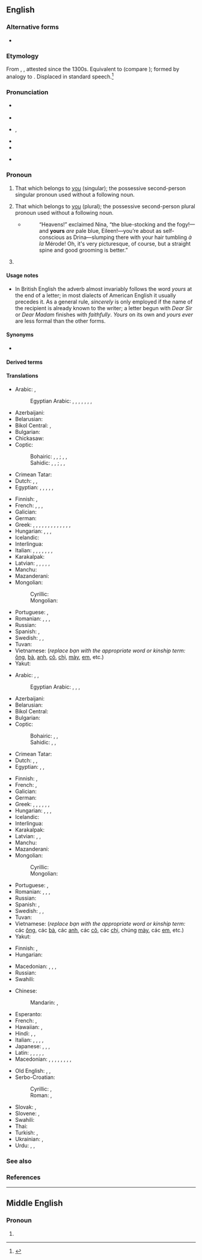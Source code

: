 {{also|Yours|your's}}
==English==
{{wikipedia}}

===Alternative forms===
* {{alter|en|your's||archaic}}

===Etymology===
From {{inh|en|enm|youres}}, {{m|enm|ȝoures}}, attested since the 1300s. Equivalent to {{af|en|your|-s}} (compare {{m|en|-'s}}); formed by analogy to {{m|en|his}}. Displaced {{m|en|yourn}} in standard speech.<ref>{{R:Etymonline}}</ref>

===Pronunciation===
* {{a|RP}} {{IPA|en|/jɔː(ɹ)z/}}
* {{rhymes|en|ɔː(ɹ)z}}
* {{a|US}} {{enPR|yôrz}}, {{IPA|en|/jɔɹz/|/jɝz/}}
* {{audio|en|en-us-yours.ogg|Audio (US)}}
* {{rhymes|en|ɔː(ɹ)z}}
* {{homophones|en|yaws}} {{qualifier|in some [[non-rhotic]] accents}}

===Pronoun===
{{head|en|pronoun|cat2=possessive pronouns|cat3=second person pronouns}}

# That which belongs to [[you]] (singular); the possessive second-person singular pronoun used without a following noun.
#: {{ux|en|If this edit is mine, the other must be '''yours'''.&emsp; Their encyclopedia is good, but '''yours''' is even better.&emsp; {{nowrap|It’s all '''yours'''.}}}}
# That which belongs to [[you]] (plural); the possessive second-person plural pronoun used without a following noun.
#* {{RQ:Chmbrs YngrSt|IX}}
#*: “Heavens!” exclaimed Nina, “the blue-stocking and the fogy!—and '''yours''' ''are'' pale blue, Eileen!—you’re about as self-conscious as Drina—slumping there with your hair tumbling ''à la'' Mérode! Oh, it's very picturesque, of course, but a straight spine and good grooming is better.{{nb...}}”
# {{non-gloss definition|Written at the end of a letter, before the signature.}}
#: {{ux|en|[[yours sincerely|'''Yours''' sincerely]],&emsp; {{nowrap|[[yours faithfully|'''Yours''' faithfully]],}}&emsp; '''Yours''',&emsp; {{nowrap|Sincerely '''yours''',}}}}

====Usage notes====
* In British English the adverb almost invariably follows the word ''yours'' at the end of a letter; in most dialects of American English it usually precedes it. As a general rule, ''sincerely'' is only employed if the name of the recipient is already known to the writer; a letter begun with ''Dear Sir'' or ''Dear Madam'' finishes with ''faithfully''. ''Yours'' on its own and ''yours ever'' are less formal than the other forms.

====Synonyms====
* {{l|en|yourn}} {{q|obsolete outside Britain and US dialects, especially Appalachia}}

====Derived terms====
{{der3|en
|both of yours
|up yours
|what's yours
|you scratch my back and I'll scratch yours
|you'll get yours
|yours truly
}}

====Translations====
{{trans-top|possessive pronoun, singular}}
* Arabic: {{t|ar|لَكَ|m}}, {{t|ar|لَكِ|f}} {{qualifier|belonging to one person}}
*: Egyptian Arabic: {{t|arz|لك|tr=lik}}, {{t|arz|بتاعك|m|tr=betaʕak}}, {{t|arz|بتاعتاك|f|tr=betaʕtak}}, {{t|arz|بتوعاك|p|tr=betoʕak}} {{qualifier|owner is male}}, {{t|arz|لك|tr=liki}}, {{t|arz|بتاعك|m|tr=betaʕik}}, {{t|arz|بتاعتاك|f|tr=betaʕtik}}, {{t|arz|بتوعاك|p|tr=betoʕik}} {{qualifier|owner is female}}
* Azerbaijani: {{t|az|səninki}}
* Belarusian: {{t|be|твой}}
* Bikol Central: {{t|bcl|saimo}} {{qualifier|before a noun}}, {{t|bcl|mo}} {{qualifier|after a noun}}
* Bulgarian: {{t|bg|твой}}
* Chickasaw: {{t|cic|chimmi'}}
* Coptic:
*: Bohairic: {{t|cop|ⲫⲱⲕ|m}}, {{t|cop|ⲑⲱⲕ|f}}, {{t|cop|ⲛⲟⲩⲕ|p}} {{qualifier|owner is male}}; {{t|cop|ⲫⲱ|m}}, {{t|cop|ⲑⲱ|f}}, {{t|cop|ⲛⲟⲩ|p}} {{qualifier|owner is female}}
*: Sahidic: {{t|cop|ⲡⲱⲕ|m}}, {{t|cop|ⲧⲱⲕ|f}}, {{t|cop|ⲛⲟⲩⲕ|p}} {{qualifier|owner is male}}; {{t|cop|ⲡⲱ|m}}, {{t|cop|ⲧⲱ|f}}, {{t|cop|ⲛⲟⲩ|p}} {{qualifier|owner is female}}
* Crimean Tatar: {{t|crh|seniñ}}
* Dutch: {{t|nl|het jouwe}}, {{t|nl|de jouwe}}, {{t|nl|van jou}}
* Egyptian: {{t-egy|pꜣy.k|m|h=G40-i-i-k}}, {{t-egy|tꜣy.k|f|h=t-A-i-i-k}}, {{t-egy|nꜣy.k|p|h=n:A-i-i-k}} {{qualifier|owner is male}}, {{t-egy|pꜣy.ṯ|m|h=G40-i-i-T}}, {{t-egy|tꜣy.ṯ|f|h=t-A-i-i-T}}, {{t-egy|nꜣy.ṯ|p|h=n:A-i-i-T}} {{qualifier|owner is female}}
{{trans-mid}}
* Finnish: {{t+|fi|sinun}}, {{t+|fi|Teidän}} {{qualifier|formal}}
* French: {{t+|fr|le tien|m}}, {{t+|fr|la tienne|f}}, {{t+|fr|les tiens|p}}, {{t+|fr|les tiennes|f-p}}
* Galician: {{t|gl|teu|m}}
* German: {{t+|de|deiner}}
* Greek: {{qualifier|familiar forms}} {{t+|el|δικός|alt=δικός σου|m}}, {{t|el|δικιά|alt=δικιά σου|f}}, {{t+|el|δική|alt=δική σου|f}}, {{t+|el|δικό|alt=δικό σου|n}}, {{t+|el|δικοί|alt=δικοί σου|m-p}}, {{t+|el|δικές|alt=δικές σου|f-p}}, {{t+|el|δικά|alt=δικά σου|n-p}}, {{qualifier|formal forms}} {{t+|el|δικός|alt=δικός σας|m}}, {{t|el|δικιά|alt=δικιά σας|f}}, {{t+|el|δική|alt=δική σας|f}}, {{t+|el|δικό|alt=δικό σας|n}}, {{t+|el|δικοί|alt=δικοί σας|m-p}}, {{t+|el|δικές|alt=δικές σας|f-p}}, {{t+|el|δικά|alt=δικά σας|n-p}}
* Hungarian: {{q|informal}} {{t+|hu|tiéd}}, {{t+|hu|tied}}, {{q|formal}} {{t+|hu|öné}}, {{t+|hu|magáé}}
* Icelandic: {{t+|is|þinn}}
* Interlingua: {{t|ia|tue}}
* Italian: {{t+|it|tuo|m}}, {{t+|it|tua|f}}, {{t+|it|tuoi|m-p}}, {{t+|it|tue|f-p}} {{qualifier|informal}}, {{t|it|Suo|m}}, {{t|it|Sua|f}}, {{t|it|Suoi|m-p}}, {{t|it|Sue|f-p}} {{qualifier|formal}}
* Karakalpak: {{t|kaa|seniki}}
* Latvian: {{t|lv|tavs}}, {{t|lv|tavējs}}, {{t|lv|tavējais}}, {{t|lv|jūsu}} {{qualifier|polite}}, {{t|lv|jūsējs}} {{qualifier|polite}}, {{t|lv|jūsējais}} {{qualifier|polite}}
* Manchu: {{t|mnc|ᠰᡳᠨ᠋ᡳᠩᡤᡝ}}
* Mazanderani: {{t|mzn|تنی|tr=teni}}
* Mongolian:
*: Cyrillic: {{t|mn|ᠴᠢᠨ᠋ᠤᠬᠢ}}
*: Mongolian: {{t|mn|чинийх}}
* Portuguese: {{t|pt|([[o]]) [[teu]]|m}}, {{t|pt|([[o]]) [[seu]]|m}}
* Romanian: {{t+|ro|tău|alt=al tău|m}}, {{t+|ro|ta|alt=a ta|f}}, {{t|ro|tăi|alt=ai tăi|m-p}}, {{t+|ro|tale|alt=ale tale|f-p}}
* Russian: {{t+|ru|твой}}
* Spanish: {{t+|es|tuyo|s}}, {{qualifier|formal}} {{t+|es|suyo}}
* Swedish: {{t+|sv|din|c}}, {{t+|sv|ditt|n}}, {{t+|sv|dina|p}}
* Tuvan: {{t|tyv|сээңии}}
* Vietnamese: {{t|vi|của bạn}} (''replace bạn with the appropriate word or kinship term:'' [[ông]], [[bà]], [[anh]], [[cô]], [[chị]], [[mày]], [[em]], etc.)
* Yakut: {{t|sah|эйиэнэ}}
{{trans-bottom}}

{{trans-top|possessive pronoun, plural}}
* Arabic: {{t|ar|لَكُمَا|m|f}} {{qualifier|belonging to two persons}}, {{t|ar|لَكُم|m}}, {{t+|ar|لَكُن|f}} {{qualifier|belonging to many persons}}
*: Egyptian Arabic: {{t|arz|ليكو|tr=liko}}, {{t|arz|بتاعكو|m|tr=betaʕko}}, {{t|arz|بتاعتكو|f|tr=betaʕetko}}, {{t|arz|بتوعكو|p|tr=betoʕko}} {{qualifier|many owners}}
* Azerbaijani: {{t|az|sizinki}}
* Belarusian: {{t|be|ваш}}
* Bikol Central: {{t|bcl|saindo}} {{qualifier|before a noun}} {{t|bcl|nindo}} {{qualifier|after a noun}}
* Bulgarian: {{t|bg|ваш}}
* Coptic:
*: Bohairic: {{t|cop|ⲫⲱⲧⲉⲛ|m}}, {{t|cop|ⲑⲱⲧⲉⲛ|f}}, {{t|cop|ⲛⲟⲩⲧⲉⲛ|p}} {{qualifier|many owners}}
*: Sahidic: {{t|cop|ⲡⲱⲧⲉⲛ|m}}, {{t|cop|ⲧⲱⲧⲉⲛ|f}}, {{t|cop|ⲛⲟⲩⲧⲉⲛ|p}} {{qualifier|many owners}}
* Crimean Tatar: {{t|crh|siziñ}}
* Dutch: {{t|nl|het uwe}}, {{t|nl|de uwe}}, {{t|nl|van jullie}}
* Egyptian: {{t-egy|pꜣy.ṯn|m|h=G40-i-i-T:n:Z2}}, {{t-egy|tꜣy.ṯn|f|h=t-A-i-i-T:n:Z2}}, {{t-egy|nꜣy.ṯn|p|h=n:A-i-i-T:n:Z2}}
{{trans-mid}}
* Finnish: {{t+|fi|teidän}}, {{t+|fi|Teidän}} {{qualifier|formal}}
* French: {{t+|fr|les vôtres|p}}, {{t+|fr|les vôtres|f-p}}
* Galician: {{t|gl|voso|m-p}}
* German: {{t+|de|Ihres}}
* Greek: {{t+|el|δικός|alt=δικός σας|m}}, {{t|el|δικιά|alt=δικιά σας|f}}, {{t+|el|δική|alt=δική σας|f}}, {{t+|el|δικό|alt=δικό σας|n}}, {{t+|el|δικοί|alt=δικοί σας|m-p}}, {{t+|el|δικές|alt=δικές σας|f-p}}, {{t+|el|δικά|alt=δικά σας|n-p}}
* Hungarian: {{q|informal}} {{t+|hu|tiétek}}, {{t|hu|tietek}}, {{q|formal}} {{t|hu|önöké}}, {{t|hu|maguké}}
* Icelandic: {{t+|is|ykkar}}
* Interlingua: {{t|ia|vostre}}
* Karakalpak: {{t|kaa|siziki}}
* Latvian: {{t|lv|jūsu}}, {{t|lv|jūsējs}}, {{t|lv|jūsējais}}
* Manchu: {{t|mnc|ᠴᡝᠨ᠋ᡳᠩᡤᡝ}}
* Mazanderani: {{t|mzn|شمنی|tr=šemeni}}
* Mongolian:
*: Cyrillic: {{t|mn|таных}}
*: Mongolian: {{t|mn|ᠲᠠᠨ᠋ᠤᠬᠢ}}
* Portuguese: {{t|pt|([[o]]) [[seu]]|m}}, {{t|pt|([[o]]) [[vosso]]|m}}
* Romanian: {{t+|ro|vostru|alt=al vostru|m}}, {{t|ro|voastră|alt=a voastră|f}}, {{t|ro|voștri|alt=ai voștri|m-p}}, {{t|ro|voastre|alt=ale voastre|f-p}}
* Russian: {{t+|ru|ваш}}
* Spanish: {{t+|es|vuestro|p}}, {{qualifier|formal}} {{t+|es|suyo}}
* Swedish: {{t+|sv|er|c}}, {{t+|sv|ert|n}}, {{t+|sv|era|p}}
* Tuvan: {{t|tyv|силернии}}
* Vietnamese: {{t|vi|của các bạn}} (''replace bạn with the appropriate word or kinship term:'' các [[ông]], các [[bà]], các [[anh]], các [[cô]], các [[chị]], chúng [[mày]], các [[em]], etc.)
* Yakut: {{t|sah|эһиэнэ}}
{{trans-bottom}}

{{trans-top|sincerely}}
* Finnish: {{t+|fi|kunnioittavasti}} {{qualifier|formal}}, {{t+|fi|terveisin}} {{qualifier|informal}}
* Hungarian: {{t|hu|üdvözlettel}}
{{trans-mid}}
* Macedonian: {{t|mk|твој|m|alt=Твој}}, {{t|mk|твоја|f|alt=Тво́ја}} {{qualifier|informal}}, {{t|mk|ваш|m|alt=Ваш}}, {{t|mk|ваша|f|alt=Ва́ша}} {{qualifier|formal}}
* Russian: {{t+|ru|ваш|alt=Ваш}} {{qualifier|formal}}
* Swahili: {{t+|sw|wako}}
{{trans-bottom}}

{{checktrans-top}}
* Chinese:
*: Mandarin: {{t+check|cmn|你|alt=你的|tr=nǐ-de}}, {{t+check|cmn|您|alt=您的|tr=nín-de}} {{qualifier|formal}}
* Esperanto: {{t-check|eo|la via}}
* French: {{t+check|fr|le vôtre|m}}, {{t+check|fr|la vôtre|f}}
* Hawaiian: {{t-check|haw|ou}}, {{t-check|haw|āu}}
* Hindi: {{qualifier|least formal}} {{t+check|hi|तेरा}}, {{qualifier|formal}} {{t-check|hi|आपका}}, {{qualifier|informal}} {{t+check|hi|तुम्हारा}}
* Italian: {{qualifier|formal and informal belonging to multiple people, uncommon formal belonging to one person}} {{t+check|it|vostro|m}}, {{t+check|it|vostra|f}}, {{t+check|it|vostri|m-p}}, {{t+check|it|vostre|f-p}}, {{qualifier|uncommon, very formal belonging to multiple people}} {{t+check|it|Loro|m|f}}
* Japanese: {{qualifier|polite}} {{t-check|ja|あなたのもの|tr=anata-no mono}}, {{qualifier|familiar}} {{t-check|ja|きみのもの|tr=kimi-no mono}}, {{qualifier|polite}} {{t-check|ja|あなたたちのもの|p|tr=anatatachi-no mono}}, {{qualifier|familiar}} {{t-check|ja|きみたちのもの|p|tr=kimitachi-no mono}}
* Latin: {{t+check|la|tuus}}, {{t+check|la|tui}}, {{t+check|la|vestri}}, {{t+check|la|vestrum}}, {{t+check|la|vester}}, {{t+check|la|voster}}
* Macedonian: {{t-check|mk|твој|m}}, {{t-check|mk|тво́ја|f}}, {{t-check|mk|тво́е|n}} {{q|singular, informal}}, {{t-check|mk|ваш|m}}, {{t-check|mk|ва́ша|f}}, {{t-check|mk|ва́ше|n}} {{q|plural}}, {{t-check|mk|ваш|m|alt=Ваш}}, {{t-check|mk|ваша|f|alt=Ва́ша}}, {{t-check|mk|ваше|n|alt=Ваше}} {{q|singular, formal}}
{{trans-mid}}
* Old English: {{t-check|ang|þīn}}, {{t+check|ang|inċer}} {{q|dual}}, {{t-check|ang|ēower|p}}
* Serbo-Croatian:
*: Cyrillic: {{t-check|sh|тво̑ј}}, {{t-check|sh|ва̑ш}} {{qualifier|formal}}
*: Roman: {{t-check|sh|tvȏj}}, {{t+check|sh|vȃš}} {{qualifier|formal}}
* Slovak: {{t+check|sk|tvoj}}, {{t-check|sk|váš}} {{qualifier|formal}}
* Slovene: {{t+check|sl|tvój}}, {{t+check|sl|vàš}} {{qualifier|formal}}
* Swahili: {{t+check|sw|wako}}
* Thai: {{t-check|th|ของคุณ|tr=kŏng kun}}
* Turkish: {{t-check|tr|seninki}}, {{t-check|tr|sizinki}}
* Ukrainian: {{t-check|uk|твій}} {{qualifier|informal}}, {{t+check|uk|ваш}} {{qualifier|formal}}
* Urdu: {{qualifier|least formal}} {{t-check|ur|تیرا|tr=tera}}, {{qualifier|informal}} {{t-check|ur|تمہارا|tr=tumhaara}}, {{qualifier|formal}} {{t-check|ur|آپ کا|tr=aap ka}}
{{trans-bottom}}

===See also===
{{English personal pronouns}}

===References===
<references/>

----

==Middle English==

===Pronoun===
{{head|enm|pronoun}}

# {{alt form|enm|youres}}